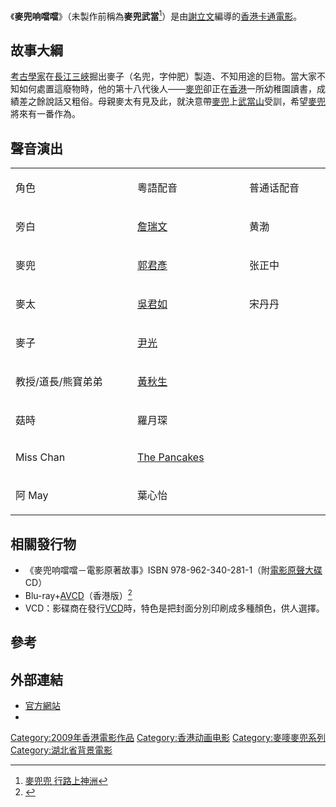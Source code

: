 {{noteTA
|G1=Show
|G2=Movie
|1=zh-hans:麦兜响当当;zh-hant:麥兜响噹噹;
}}
{{Infobox Movie | 
name = 麥兜响噹噹 | 
original_name =  McDull, Kung Fu Kindergarten| 
image = MC DULL DDD.JPG|thumb| 
genre = [[喜劇|喜劇]] | 
director = [[謝立文|謝立文]] | 
producer = [[謝立文|謝立文]] | 
writer = [[謝立文|謝立文]]| 
distributor = [[電影發展基金|電影發展基金]]<br>[[鐳射企業有限公司|鐳射企業有限公司]]| 
music = [[何崇志|何崇志]] | 
released = {{flagicon|China}} 2009年7月24日<br> {{flagicon|Hong Kong}} 2009年8月13日<br> {{flagicon|Canada}} 2009年10月9日<br> {{flagicon|South Korea}} 2009年10月9日([[釜山國際電影節|釜山國際電影節]])<br> {{flagicon|JPN}} 2012年8月11日| 
runtime = 80分鐘 | 
country = {{flagicon|Hong Kong}} [[香港|香港]] | 
language = [[粵語|粵語]]<br>[[國語|國語]] | 
budget = | 
website = [http://www.mcdull.hk/movie/cht/story.html 麥兜電影]| 
cnmdb_id = | 
| 前集     = 《[[春田花花同學會|春田花花同學會]]》
| 續集     = 《[[麥兜噹噹伴我心|麥兜噹噹伴我心]]》
}}  
《'''麥兜响噹噹'''》（未製作前稱為'''麥兜武當'''<ref> [http://www.hkheadline.com/ent/ent_content.asp?track=&contid=61138&srctype=g 麥兜兜 行路上神洲]</ref>）是由[[謝立文|謝立文]]編導的[[香港|香港]][[卡通|卡通]][[電影|電影]]。

==故事大綱== 
[[考古學家|考古學家]]在[[長江三峽|長江三峽]]掘出麥子（名兜，字仲肥）製造、不知用途的巨物。當大家不知如何處置這廢物時，他的第十八代後人——[[麥兜|麥兜]]卻正在[[香港|香港]]一所幼稚園讀書，成績差之餘說話又粗俗。母親麥太有見及此，就決意帶[[麥兜|麥兜]]上[[武當山|武當山]]受訓，希望[[麥兜|麥兜]]將來有一番作為。

==聲音演出==
{|class="wikitable" style="width:50%"
|- style="background:cornflowerblue; color:white" align=center
|style="width:12%"|角色
|style="width:8%"|粵語配音
|style="width:8%"|普通话配音
|-
|旁白||[[詹瑞文|詹瑞文]]||黄渤
|-
|麥兜||[[郭君彥|郭君彥]]||张正中
|-
|麥太||[[吳君如|吳君如]]||宋丹丹
|-
|麥子||[[尹光|尹光]]||
|-
|教授/道長/熊寶弟弟||[[黃秋生|黃秋生]]||
|-
|菇時||羅月琛||
|-
|Miss Chan||[[The_Pancakes|The Pancakes]]||
|-
|阿 May||葉心怡||
|}

==相關發行物==
*《麥兜响噹噹－電影原著故事》ISBN 978-962-340-281-1（附[[原声音乐|電影原聲大碟]] CD）
*Blu-ray+[[AVCD|AVCD]]（香港版）<ref>{{Cite web |url=http://www.yesasia.com/global/%E9%BA%A5%E5%85%9C%E5%93%8D%E5%99%B9%E5%99%B9-blu-ray-avcd-%E4%B8%AD%E8%8B%B1%E6%96%87%E5%AD%97%E5%B9%95-%E9%A6%99%E6%B8%AF%E7%89%88/1021331524-0-0-0-zh_TW/info.html |title=存档副本 |accessdate=2016-09-05 |archive-date=2016-09-18 |archive-url=https://web.archive.org/web/20160918090959/http://www.yesasia.com/global/%E9%BA%A5%E5%85%9C%E5%93%8D%E5%99%B9%E5%99%B9-blu-ray-avcd-%E4%B8%AD%E8%8B%B1%E6%96%87%E5%AD%97%E5%B9%95-%E9%A6%99%E6%B8%AF%E7%89%88/1021331524-0-0-0-zh_TW/info.html |dead-url=no }}</ref>
*VCD：影碟商在發行[[VCD|VCD]]時，特色是把封面分別印刷成多種顏色，供人選擇。

==參考==
{{Reflist}}

==外部連結==
*[http://movie.mcdull.hk/cht/index.html 官方網站]{{Wayback|url=http://movie.mcdull.hk/cht/index.html |date=20160920093115 }}
*{{imdb title|tt1430622|麥兜響噹噹}}

{{麥兜系列作品}}
{{DEFAULTSORT:MAI}}
[[Category:2009年香港電影作品|Category:2009年香港電影作品]]
[[Category:香港动画电影|Category:香港动画电影]]
[[Category:麥嘜麥兜系列|Category:麥嘜麥兜系列]]
[[Category:湖北省背景電影|Category:湖北省背景電影]]
